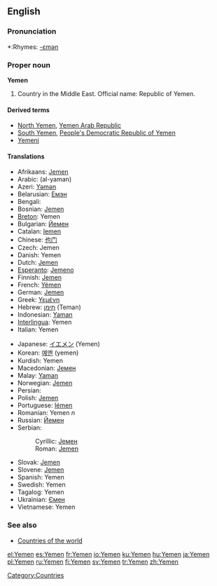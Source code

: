 ==English==

===Pronunciation===
*:Rhymes: [[Rhymes:English:-ɛmən|-ɛmən]]

===Proper noun===
'''Yemen'''

#Country in the Middle East. Official name: Republic of Yemen.

====Derived terms====
*[[North Yemen]], [[Yemen Arab Republic]]
*[[South Yemen]], [[People's Democratic Republic of Yemen]]
*[[Yemeni]]

====Translations====
{{top}}
*Afrikaans: [[Jemen]]
*Arabic: {{ARchar|[[اليمن]]}} (al-yaman) {{m}}
*Azeri: [[Yəmən]]
*Belarusian: [[Емэн]]
*Bengali: {{BNchar|[[ইয়েমেন]]}}
*Bosnian: [[Jemen]] {{m}}
*[[Breton]]: Yemen
*Bulgarian: [[Йемен]]
*Catalan: [[Iemen]]
*Chinese: [[也门]]
*Czech: Jemen
*Danish: Yemen
*Dutch: [[Jemen]]
*[[Esperanto]]: [[Jemeno]]
*Finnish: [[Jemen]]
*French: [[Yémen]] {{m}}
*German: [[Jemen]]
*Greek: [[Υεμένη]] {{f}}
*Hebrew: [[תימן]] (Teman) {{f}}
*Indonesian: [[Yaman]]
*[[Interlingua]]: Yemen
*Italian: Yemen {{m}}
{{mid}}
*Japanese: [[イエメン]] (Yemen)
*Korean: [[예멘]] (yemen)
*Kurdish: Yemen
*Macedonian: [[Јемен]] {{m}}
*Malay: [[Yaman]]
*Norwegian: [[Jemen]]
*Persian: {{FAchar|[[یمن]]}}
*Polish: [[Jemen]]
*Portuguese: [[Iémen]]
*Romanian: Yemen ''n''
*Russian: [[Йемен]]
*Serbian:
*:Cyrillic: [[Јемен]] {{m}}
*:Roman: [[Jemen#Serbian|Jemen]] {{m}}
*Slovak: [[Jemen]] {{m}}
*Slovene: [[Jemen]] {{m}}
*Spanish: Yemen
*Swedish: Yemen
*Tagalog: Yemen
*Ukrainian: [[Ємен]] {{m}}
*Vietnamese: Yemen
{{bottom}}

===See also===
*[[Countries of the world]]
{{wikipedia}}
[[Category:Countries]]

[[el:Yemen]]
[[es:Yemen]]
[[fr:Yemen]]
[[io:Yemen]]
[[ku:Yemen]]
[[hu:Yemen]]
[[ja:Yemen]]
[[pl:Yemen]]
[[ru:Yemen]]
[[fi:Yemen]]
[[sv:Yemen]]
[[tr:Yemen]]
[[zh:Yemen]]